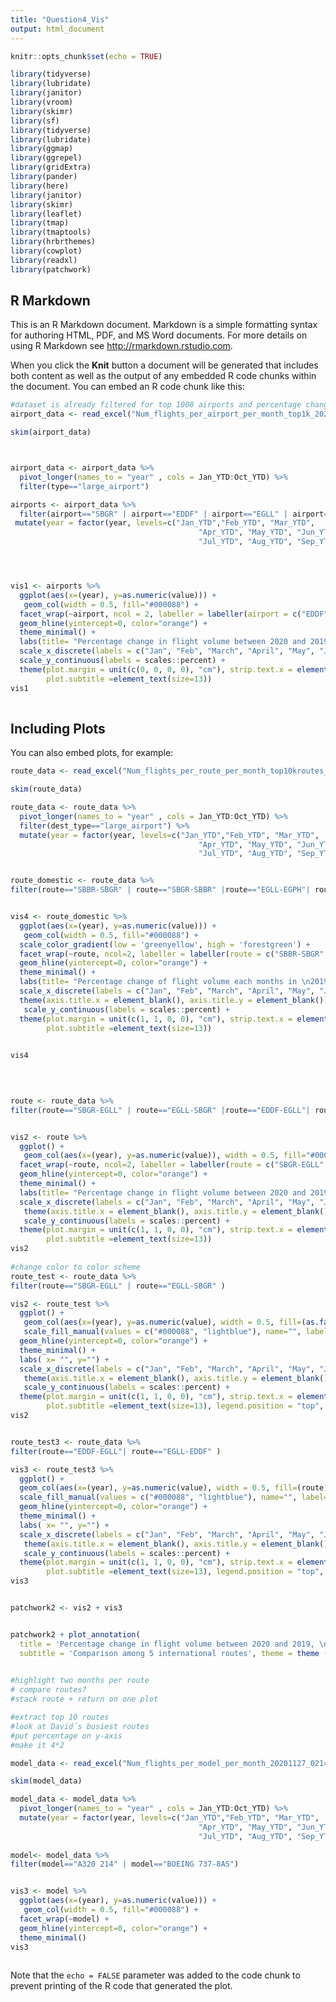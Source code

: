 ```yaml
---
title: "Question4_Vis"
output: html_document
---
```


```r
knitr::opts_chunk$set(echo = TRUE)

library(tidyverse)
library(lubridate)
library(janitor)
library(vroom)
library(skimr)
library(sf)
library(tidyverse)
library(lubridate)
library(ggmap)
library(ggrepel)
library(gridExtra)
library(pander)
library(here)
library(janitor)
library(skimr)
library(leaflet)
library(tmap)
library(tmaptools)
library(hrbrthemes)
library(cowplot)
library(readxl)
library(patchwork)
```

## R Markdown

This is an R Markdown document. Markdown is a simple formatting syntax for authoring HTML, PDF, and MS Word documents. For more details on using R Markdown see <http://rmarkdown.rstudio.com>.

When you click the **Knit** button a document will be generated that includes both content as well as the output of any embedded R code chunks within the document. You can embed an R code chunk like this:

```r
#dataset is already filtered for top 1000 airports and percentage change of travel volume is calculated for each months
airport_data <- read_excel("Num_flights_per_airport_per_month_top1k_20201127_014108.xlsx")

skim(airport_data)




```

```r

airport_data <- airport_data %>%
  pivot_longer(names_to = "year" , cols = Jan_YTD:Oct_YTD) %>%
  filter(type=="large_airport")

airports <- airport_data %>%
  filter(airport=="SBGR" | airport=="EDDF" | airport=="EGLL" | airport=="KJFK" | airport=="VIDP" ) %>%
 mutate(year = factor(year, levels=c("Jan_YTD","Feb_YTD", "Mar_YTD", 
                                          "Apr_YTD", "May_YTD", "Jun_YTD", 
                                          "Jul_YTD", "Aug_YTD", "Sep_YTD", "Oct_YTD"), ordered=TRUE)) 




vis1 <- airports %>%
  ggplot(aes(x=(year), y=as.numeric(value))) +
   geom_col(width = 0.5, fill="#000088") +
  facet_wrap(~airport, ncol = 2, labeller = labeller(airport = c("EDDF" = "Frankfurt am Main Airport", "EGLL" = "London Heathrow Airport","KJFK" = "John F Kennedy International Airport", "SBGR" = "Guarulhos Sao Paulo", "VIDP" = "Indira Gandhi International Airport"))) +
  geom_hline(yintercept=0, color="orange") +
  theme_minimal() +
  labs(title= "Percentage change in flight volume between 2020 and 2019, \nby month", subtitle = "Comparison among 5 international airports", x= "", y="") +
  scale_x_discrete(labels = c("Jan", "Feb", "March", "April", "May", "June", "July", "Aug", "Sep", "Oct")) +
  scale_y_continuous(labels = scales::percent) +
  theme(plot.margin = unit(c(0, 0, 0, 0), "cm"), strip.text.x = element_text(size = 12, face = "bold"), title =element_text(size=14, face='bold'), 
        plot.subtitle =element_text(size=13))
vis1
 
```


## Including Plots

You can also embed plots, for example:

```r
route_data <- read_excel("Num_flights_per_route_per_month_top10kroutes_20201127_011118.xlsx")

skim(route_data)


```


```r
route_data <- route_data %>%
  pivot_longer(names_to = "year" , cols = Jan_YTD:Oct_YTD) %>%
  filter(dest_type=="large_airport") %>%
  mutate(year = factor(year, levels=c("Jan_YTD","Feb_YTD", "Mar_YTD", 
                                          "Apr_YTD", "May_YTD", "Jun_YTD", 
                                          "Jul_YTD", "Aug_YTD", "Sep_YTD", "Oct_YTD"), ordered=TRUE))


route_domestic <- route_data %>%
filter(route=="SBBR-SBGR" | route=="SBGR-SBBR" |route=="EGLL-EGPH"| route=="EGPH-EGLL" |  route=="KJFK-KLAX" | route=="KLAX-KJFK" | route=="VIDP-VABB" | route=="VABB-VIDP" | route =="EDDF-EDDM" | route=="EDDM-EDDF" )


vis4 <- route_domestic %>%
  ggplot(aes(x=(year), y=as.numeric(value))) +
   geom_col(width = 0.5, fill="#000088") +
  scale_color_gradient(low = 'greenyellow', high = 'forestgreen') +
  facet_wrap(~route, ncol=2, labeller = labeller(route = c("SBBR-SBGR" = "Brasilia - Sao Paulo", "SBGR-SBBR" = "Sao Paulo - Brasilia","EGPH-EGLL" = "Edingburgh - London","EGLL-EGPH" = "London - Edingburgh", "KJFK-KLAX" = "New York - LA","KLAX-KJFK" = "LA - New York", "VIDP-VABB" = "New Dehli - Mumbai", "VABB-VIDP" = "Mumbai - New Dehli", "EDDF-EDDM" = "Frankfurt - Munich", "EDDM-EDDF" = "Munich - Frankfurt"), margine=TRUE)) +
  geom_hline(yintercept=0, color="orange") +
  theme_minimal() +
  labs(title= "Percentage change of flight volume each months in \n2019 and 2020", subtitle = "Comparison among 5 domestic routes", x= "", y="") +
  scale_x_discrete(labels = c("Jan", "Feb", "March", "April", "May", "June", "July", "Aug", "Sep", "Oct")) +
  theme(axis.title.x = element_blank(), axis.title.y = element_blank()) +
   scale_y_continuous(labels = scales::percent) +
  theme(plot.margin = unit(c(1, 1, 0, 0), "cm"), strip.text.x = element_text(size = 12, face = "bold"), title =element_text(size=14, face='bold'), 
        plot.subtitle =element_text(size=13))

  
vis4
 


  
route <- route_data %>%
filter(route=="SBGR-EGLL" | route=="EGLL-SBGR" |route=="EDDF-EGLL"| route=="EGLL-EDDF" |  route=="KJFK-EGLL" | route=="EGLL-KJFK" | route=="VIDP-EGLL" | route=="EGLL-VIDP" )


vis2 <- route %>%
  ggplot() +
   geom_col(aes(x=(year), y=as.numeric(value)), width = 0.5, fill="#000088") +
  facet_wrap(~route, ncol=2, labeller = labeller(route = c("SBGR-EGLL" = "Sao Paulo - London", "EGLL-SBGR" = "London - Sao Paulo","EDDF-EGLL" = "Frankfurt - London", "EGLL-EDDF" = "London - Frankfurt", "KJFK-EGLL" = "New York - London","EGLL-KJFK" = "London - New York", "VIDP-EGLL" = "New Dehli - London", "EGLL-VIDP" = "London - New Dehli" ))) +
  geom_hline(yintercept=0, color="orange") +
  theme_minimal() +
  labs(title= "Percentage change in flight volume between 2020 and 2019, \nby month", subtitle = "Comparison among 5 international routes", x= "", y="") +
  scale_x_discrete(labels = c("Jan", "Feb", "March", "April", "May", "June", "July", "Aug", "Sep", "Oct")) +
   theme(axis.title.x = element_blank(), axis.title.y = element_blank()) +
   scale_y_continuous(labels = scales::percent) +
  theme(plot.margin = unit(c(1, 1, 0, 0), "cm"), strip.text.x = element_text(size = 12, face = "bold"), title =element_text(size=14, face='bold'), 
        plot.subtitle =element_text(size=13))
vis2
 
#change color to color scheme
route_test <- route_data %>%
filter(route=="SBGR-EGLL" | route=="EGLL-SBGR" )

vis2 <- route_test %>%
  ggplot() +
   geom_col(aes(x=(year), y=as.numeric(value), width = 0.5, fill=(as.factor(route))), position = position_dodge()) +
   scale_fill_manual(values = c("#000088", "lightblue"), name="", label= c("Sao Paulo - London", "London - Sao Paulo")) +
  geom_hline(yintercept=0, color="orange") +
  theme_minimal() +
  labs( x= "", y="") +
  scale_x_discrete(labels = c("Jan", "Feb", "March", "April", "May", "June", "July", "Aug", "Sep", "Oct")) +
   theme(axis.title.x = element_blank(), axis.title.y = element_blank()) +
   scale_y_continuous(labels = scales::percent) +
  theme(plot.margin = unit(c(1, 1, 0, 0), "cm"), strip.text.x = element_text(size = 12, face = "bold"), title =element_text(size=14, face='bold'), 
        plot.subtitle =element_text(size=13), legend.position = "top", legend.text = element_text(size=10, face="bold"))
vis2


route_test3 <- route_data %>%
filter(route=="EDDF-EGLL"| route=="EGLL-EDDF" )

vis3 <- route_test3 %>%
  ggplot() +
  geom_col(aes(x=(year), y=as.numeric(value), width = 0.5, fill=(route)), position = position_dodge()) +
  scale_fill_manual(values = c("#000088", "lightblue"), name="", label= c("Frankfurt - London", "London - Frankfurt")) +
  geom_hline(yintercept=0, color="orange") +
  theme_minimal() +
  labs( x= "", y="") +
  scale_x_discrete(labels = c("Jan", "Feb", "March", "April", "May", "June", "July", "Aug", "Sep", "Oct")) +
   theme(axis.title.x = element_blank(), axis.title.y = element_blank()) +
   scale_y_continuous(labels = scales::percent) +
  theme(plot.margin = unit(c(1, 1, 0, 0), "cm"), strip.text.x = element_text(size = 12, face = "bold"), title =element_text(size=14, face='bold'), 
        plot.subtitle =element_text(size=13), legend.position = "top", legend.text = element_text(size=10, face="bold"))
vis3


patchwork2 <- vis2 + vis3


patchwork2 + plot_annotation(
  title = 'Percentage change in flight volume between 2020 and 2019, \nby month',
  subtitle = 'Comparison among 5 international routes', theme = theme (plot.title = element_text(size = 16, face="bold"), plot.subtitle =element_text(size=13)))
  

#highlight two months per route
# compare routes?
#stack route + return on one plot

#extract top 10 routes
#look at David´s busiest routes
#put percentage on y-axis
#make it 4*2

```
```r
model_data <- read_excel("Num_flights_per_model_per_month_20201127_021413.xlsx")

skim(model_data)
```
```r

model_data <- model_data %>%
  pivot_longer(names_to = "year" , cols = Jan_YTD:Oct_YTD) %>%
  mutate(year = factor(year, levels=c("Jan_YTD","Feb_YTD", "Mar_YTD", 
                                          "Apr_YTD", "May_YTD", "Jun_YTD", 
                                          "Jul_YTD", "Aug_YTD", "Sep_YTD", "Oct_YTD"), ordered=TRUE))
  
model<- model_data %>%
filter(model=="A320 214" | model=="BOEING 737-8AS")


vis3 <- model %>%
  ggplot(aes(x=(year), y=as.numeric(value))) +
   geom_col(width = 0.5, fill="#000088") +
  facet_wrap(~model) +
  geom_hline(yintercept=0, color="orange") +
  theme_minimal()
vis3
 


```




Note that the `echo = FALSE` parameter was added to the code chunk to prevent printing of the R code that generated the plot.
